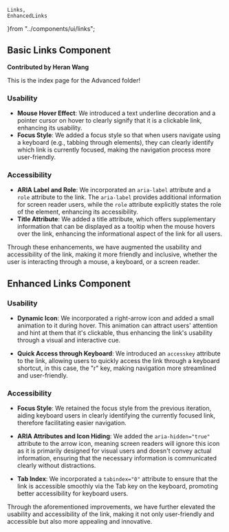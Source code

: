     Links,
    EnhancedLinks 
}from "../components/ui/links";

## Basic Links Component

**Contributed by Heran Wang**

This is the index page for the Advanced folder!



<Links />

### Usability
- **Mouse Hover Effect**: We introduced a text underline decoration and a pointer cursor on hover to clearly signify that it is a clickable link, enhancing its usability.
- **Focus Style**: We added a focus style so that when users navigate using a keyboard (e.g., tabbing through elements), they can clearly identify which link is currently focused, making the navigation process more user-friendly.

### Accessibility
- **ARIA Label and Role**: We incorporated an `aria-label` attribute and a `role` attribute to the link. The `aria-label` provides additional information for screen reader users, while the `role` attribute explicitly states the role of the element, enhancing its accessibility.
- **Title Attribute**: We added a title attribute, which offers supplementary information that can be displayed as a tooltip when the mouse hovers over the link, enhancing the informational aspect of the link for all users.

Through these enhancements, we have augmented the usability and accessibility of the link, making it more friendly and inclusive, whether the user is interacting through a mouse, a keyboard, or a screen reader.

## Enhanced Links Component
<EnhancedLinks />


### Usability

- **Dynamic Icon**: We incorporated a right-arrow icon and added a small animation to it during hover. This animation can attract users' attention and hint at them that it's clickable, thus enhancing the link's usability through a visual and interactive cue.
  
- **Quick Access through Keyboard**: We introduced an `accesskey` attribute to the link, allowing users to quickly access the link through a keyboard shortcut, in this case, the "r" key, making navigation more streamlined and user-friendly.

### Accessibility

- **Focus Style**: We retained the focus style from the previous iteration, aiding keyboard users in clearly identifying the currently focused link, therefore facilitating easier navigation.
  
- **ARIA Attributes and Icon Hiding**: We added the `aria-hidden="true"` attribute to the arrow icon, meaning screen readers will ignore this icon as it is primarily designed for visual users and doesn't convey actual information, ensuring that the necessary information is communicated clearly without distractions.
  
- **Tab Index**: We incorporated a `tabindex="0"` attribute to ensure that the link is accessible smoothly via the Tab key on the keyboard, promoting better accessibility for keyboard users.

Through the aforementioned improvements, we have further elevated the usability and accessibility of the link, making it not only user-friendly and accessible but also more appealing and innovative.
